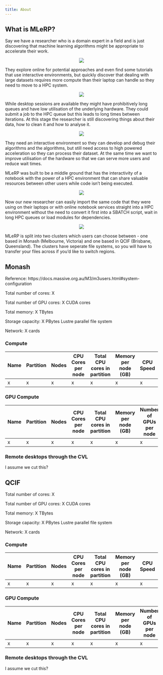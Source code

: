 ```yaml
---
title: About
---
```

## What is MLeRP?
Say we have a researcher who is a domain expert in a field and is just discovering that machine learning algorithms might be appropriate to accelerate their work. 

<p style="text-align: center;">![](./images/before-after.png)</p>

They explore online for potential approaches and even find some tutorials that use interactive environments, but quickly discover that dealing with large datasets requires more compute than their laptop can handle so they need to move to a HPC system. 

<p style="text-align: center;">![](./images/notebook-cat.png)</p>

While desktop sessions are available they might have prohibitively long queues and have low utilisation of the underlying hardware. They could submit a job to the HPC queue but this leads to long times between iterations. At this stage the researcher is still discovering things about their data, how to clean it and how to analyse it. 

<p style="text-align: center;">![](./images/hpc-cat.png)</p>

They need an interactive environment so they can develop and debug their algorithms and the algorithms, but still need access to high powered acceleration so they can process their dataset. At the same time we want to improve utilisation of the hardware so that we can serve more users and reduce wait times.

MLeRP was built to be a middle ground that has the interactivity of a notebook with the power of a HPC environment that can share valuable resources between other users while code isn’t being executed. 

<p style="text-align: center;">![](./images/captain-research-cloud.png)</p>

Now our new researcher can easily import the same code that they were using on their laptops or with online notebook services straight into a HPC environment without the need to convert it first into a SBATCH script, wait in long HPC queues or load modules for dependencies. 

<p style="text-align: center;">![](./images/mlerp-rings.png)</p>

MLeRP is split into two clusters which users can choose between - one based in Monash (Melbourne, Victoria) and one based in QCIF (Brisbane, Queensland). The clusters have seperate file systems, so you will have to transfer your files across if you'd like to switch regions.

## Monash
Reference: https://docs.massive.org.au/M3/m3users.html#system-configuration

Total number of cores: X

Total number of GPU cores: X CUDA cores

Total memory: X TBytes

Storage capacity: X PBytes Lustre parallel file system

Network: X cards

### Compute

| Name | Partition | Nodes | CPU Cores per node | Total CPU cores in partition | Memory per node (GB) | CPU Speed | Processor model | Codename |
|-|-|-|-|-|-|-|-|-|
|x|x|x|x|x|x|x|x|x|

### GPU Compute

| Name | Partition | Nodes | CPU Cores per node | Total CPU cores in partition | Memory per node (GB) | Number of GPUs per node | Total GPUs in partition | GPU model | GPU cores per card | CPU Speed | Processor model | Codename |
|-|-|-|-|-|-|-|-|-|-|-|-|-|
|x|x|x|x|x|x|x|x|x|x|x|x|x|

### Remote desktops through the CVL
I assume we cut this?

## QCIF
Total number of cores: X

Total number of GPU cores: X CUDA cores

Total memory: X TBytes

Storage capacity: X PBytes Lustre parallel file system

Network: X cards

### Compute

| Name | Partition | Nodes | CPU Cores per node | Total CPU cores in partition | Memory per node (GB) | CPU Speed | Processor model | Codename |
|-|-|-|-|-|-|-|-|-|
|x|x|x|x|x|x|x|x|x|

### GPU Compute


| Name | Partition | Nodes | CPU Cores per node | Total CPU cores in partition | Memory per node (GB) | Number of GPUs per node | Total GPUs in partition | GPU model | GPU cores per card | CPU Speed | Processor model | Codename |
|-|-|-|-|-|-|-|-|-|-|-|-|-|
|x|x|x|x|x|x|x|x|x|x|x|x|x|

### Remote desktops through the CVL
I assume we cut this?
